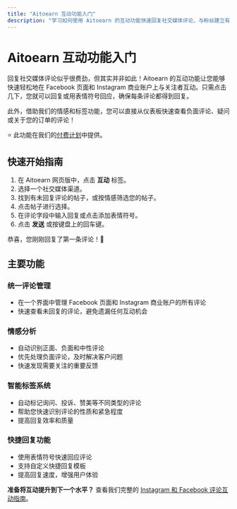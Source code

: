```yaml
---
title: "Aitoearn 互动功能入门"
description: "学习如何使用 Aitoearn 的互动功能快速回复社交媒体评论，与粉丝建立有意义的联系。"
---
```


# Aitoearn 互动功能入门

回复社交媒体评论似乎很费劲，但其实并非如此！Aitoearn 的互动功能让您能够快速轻松地在 Facebook 页面和 Instagram 商业账户上与关注者互动。只需点击几下，您就可以回复或用表情符号回应，确保每条评论都得到回复。

此外，借助我们的情感和标签功能，您可以直接从仪表板快速查看负面评论、疑问或关于您的订单的评论！

⭐️ 此功能在我们的[付费计划](https://aitoearn.com/pricing)中提供。

## 快速开始指南

1. 在 Aitoearn 网页版中，点击 **互动** 标签。
2. 选择一个社交媒体渠道。
3. 找到有未回复评论的帖子，或按情感筛选您的帖子。
4. 点击帖子进行选择。
5. 在评论字段中输入回复或点击添加表情符号。
6. 点击 **发送** 或按键盘上的回车键。

恭喜，您刚刚回复了第一条评论！🎉

## 主要功能

### 统一评论管理
- 在一个界面中管理 Facebook 页面和 Instagram 商业账户的所有评论
- 快速查看未回复的评论，避免遗漏任何互动机会

### 情感分析
- 自动识别正面、负面和中性评论
- 优先处理负面评论，及时解决客户问题
- 快速发现需要关注的重要反馈

### 智能标签系统
- 自动标记询问、投诉、赞美等不同类型的评论
- 帮助您快速识别评论的性质和紧急程度
- 提高回复效率和质量

### 快捷回复功能
- 使用表情符号快速回应评论
- 支持自定义快捷回复模板
- 提高回复速度，增强用户体验

**准备将互动提升到下一个水平？** 查看我们完整的 [Instagram 和 Facebook 评论互动指南](https://aitoearn.helpscoutdocs.com/article/592-engaging-with-facebook-and-instagram-comments)。